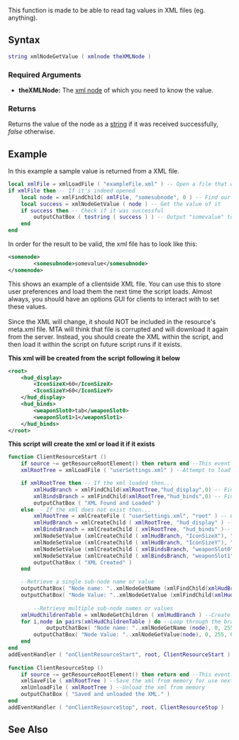 {{Server client function}}
 
This function is made to be able to read tag values in XML files (eg. <something>anything</something>).

==Syntax==
<syntaxhighlight lang="lua">
string xmlNodeGetValue ( xmlnode theXMLNode )             
</syntaxhighlight> 
{{OOP||[[/xmlnode.md|xmlnode]]:getValue|value|xmlNodeSetValue}}

===Required Arguments=== 
*'''theXMLNode:''' The [[/xml node.md|xml node]] of which you need to know the value.

===Returns===
Returns the value of the node as a [[/string.md|string]] if it was received successfully, ''false'' otherwise.

==Example== 
<section name="Server Example: return a sample file from a XML file" class="server" show="true">
In this example a sample value is returned from a XML file. 
<syntaxhighlight lang="lua">
local xmlFile = xmlLoadFile ( "exampleFile.xml" ) -- Open a file that we have already created
if xmlFile then -- If it's indeed opened
    local node = xmlFindChild( xmlFile, "somesubnode", 0 ) -- Find our first sub node
    local success = xmlNodeGetValue ( node ) -- Get the value of it
    if success then -- Check if it was successful
        outputChatBox ( tostring ( success ) ) -- Output "somevalue" to the chatbox
    end
end
</syntaxhighlight>
In order for the result to be valid, the xml file has to look like this:
<section name="exampleFile.xml" class="server" show="true">
<syntaxhighlight lang="xml">
<somenode>
        <somesubnode>somevalue</somesubnode>
</somenode>
</syntaxhighlight>
</section>

<section name="Client Example: Save and load from a clientside XML" class="client" show="true">
This shows an example of a clientside XML file. You can use this to store user preferences and load them the next time the script loads. Almost always, you should have an options GUI for clients to interact with to set these values.
<br/><br/>
Since the XML will change, it should NOT be included in the resource's meta.xml file. MTA will think that file is corrupted and will download it again from the server. Instead, you should create the XML within the script, and then load it within the script on future script runs if it exists.

'''This xml will be created from the script following it below'''
<syntaxhighlight lang="xml">
<root>
    <hud_display>
        <IconSizeX>60</IconSizeX>
        <IconSizeY>60</IconSizeY>
    </hud_display>
    <hud_binds>
        <weaponSlot0>tab</weaponSlot0>
        <weaponSlot1>1</weaponSlot1>
    </hud_binds>
</root>
</syntaxhighlight>

'''This script will create the xml or load it if it exists'''
<syntaxhighlight lang="lua">
function ClientResourceStart ()
	if source ~= getResourceRootElement() then return end --This event will happen with any resource start, isolate it to this resource	
	xmlRootTree = xmlLoadFile ( "userSettings.xml" ) --Attempt to load the xml file	

	if xmlRootTree then -- If the xml loaded then...
		xmlHudBranch = xmlFindChild(xmlRootTree,"hud_display",0) -- Find the hud sub-node
		xmlBindsBranch = xmlFindChild(xmlRootTree,"hud_binds",0) -- Find the binds sub-node
		outputChatBox ( "XML Found and Loaded" )
	else -- If the xml does not exist then...
		xmlRootTree = xmlCreateFile ( "userSettings.xml", "root" ) -- Create the xml file	
		xmlHudBranch = xmlCreateChild ( xmlRootTree, "hud_display" ) -- Create the hud sub-node under the root node
		xmlBindsBranch = xmlCreateChild ( xmlRootTree, "hud_binds" )-- Create the binds sub-node under the root node
		xmlNodeSetValue (xmlCreateChild ( xmlHudBranch, "IconSizeX"), "60" ) --Create sub-node values under the hud sub-node
		xmlNodeSetValue (xmlCreateChild ( xmlHudBranch, "IconSizeY"), "60" ) --Create sub-node values under the hud sub-node
		xmlNodeSetValue (xmlCreateChild ( xmlBindsBranch, "weaponSlot0"), "tab" ) --Create sub-node values under the binds sub-node
		xmlNodeSetValue (xmlCreateChild ( xmlBindsBranch, "weaponSlot1"), "1" ) --Create sub-node values under the binds sub-node
		outputChatBox ( "XML Created" )
	end

	--Retrieve a single sub-node name or value
	outputChatBox( "Node name: "..xmlNodeGetName (xmlFindChild(xmlHudBranch,"IconSizeX",0)), 0, 0, 255 ) --blue outputs
	outputChatBox( "Node Value: "..xmlNodeGetValue (xmlFindChild(xmlHudBranch,"IconSizeX",0)), 0, 0, 255 ) --blue outputs
	
        --Retrieve multiple sub-node names or values	
	xmlHudChildrenTable = xmlNodeGetChildren ( xmlHudBranch ) --Create a table of this branch's children
	for i,node in pairs(xmlHudChildrenTable ) do --Loop through the branch's children for sub-nodes
            outputChatBox( "Node name: "..xmlNodeGetName (node), 0, 255, 0 ) --green outputs
	    outputChatBox( "Node Value: "..xmlNodeGetValue(node), 0, 255, 0 ) --green outputs
	end
end
addEventHandler ( "onClientResourceStart", root, ClientResourceStart )
 
function ClientResourceStop ()
	if source ~= getResourceRootElement() then return end --This event will happen with any resource stop, isolate it to this resource
	xmlSaveFile ( xmlRootTree ) --Save the xml from memory for use next time
	xmlUnloadFile ( xmlRootTree ) --Unload the xml from memory
	outputChatBox ( "Saved and unloaded the XML." )
end
addEventHandler ( "onClientResourceStop", root, ClientResourceStop )
</syntaxhighlight>
</section>

</section>

==See Also==
{{XML functions}}